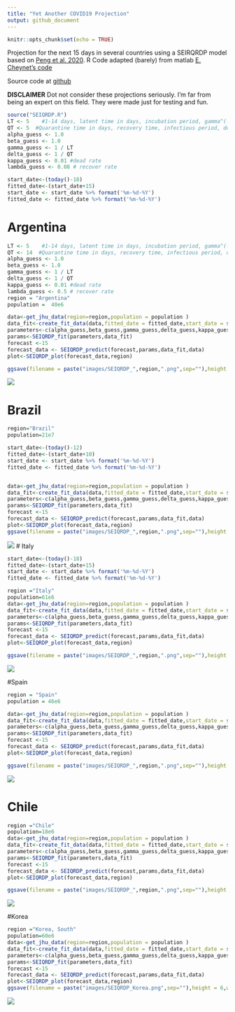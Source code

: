 ```yaml
---
title: "Yet Another COVID19 Projection"
output: github_document 
---
```


```r
knitr::opts_chunk$set(echo = TRUE)

```



Projection for the next 15 days in several countries using a SEIRQRDP model based on [Peng et al. 2020](https://arxiv.org/pdf/2002.06563.pdf).
R Code adapted (barely) from matlab [E. Cheynet's code](https://la.mathworks.com/matlabcentral/fileexchange/74545-generalized-seir-epidemic-model-fitting-and-computation)

Source code at [github]()

**DISCLAIMER** Dot not consider these projections seriously. I'm far from being an expert on this field. They were made just for testing and fun. 

```r
source("SEIQRDP.R")
LT <- 5    #1-14 days, latent time in days, incubation period, gamma^(-1)   
QT <- 5  #Quarantine time in days, recovery time, infectious period, delta^(-1)
alpha_guess <- 1.0
beta_guess <- 1.0
gamma_guess <- 1 / LT
delta_guess <- 1 / QT
kappa_guess <- 0.01 #dead rate
lambda_guess <- 0.08 # recover rate

start_date<-(today()-18) 
fitted_date<-(start_date+15) 
start_date <- start_date %>% format('%m-%d-%Y')
fitted_date <- fitted_date %>% format('%m-%d-%Y')
```

# Argentina
```r
LT <- 5    #1-14 days, latent time in days, incubation period, gamma^(-1)   
QT <- 14  #Quarantine time in days, recovery time, infectious period, delta^(-1)
alpha_guess <- 1.0
beta_guess <- 1.0
gamma_guess <- 1 / LT
delta_guess <- 1 / QT
kappa_guess <- 0.01 #dead rate
lambda_guess <- 0.5 # recover rate
region = "Argentina"
population =  40e6

data<-get_jhu_data(region=region,population = population )
data_fit<-create_fit_data(data,fitted_date = fitted_date,start_date = start_date)
parameters<-c(alpha_guess,beta_guess,gamma_guess,delta_guess,kappa_guess,lambda_guess)
params<-SEIQRDP_fit(parameters,data_fit)
forecast <-15
forecast_data <- SEIQRDP_predict(forecast,params,data_fit,data)
plot<-SEIQRDP_plot(forecast_data,region)

ggsave(filename = paste("images/SEIQRDP_",region,".png",sep=""),height = 6,width = 6,plot = plot)

```

![](./images/SEIQRDP_Argentina.png)

# Brazil
```r
region="Brazil"
population=21e7

start_date<-(today()-12) 
fitted_date<-(start_date+10) 
start_date <- start_date %>% format('%m-%d-%Y')
fitted_date <- fitted_date %>% format('%m-%d-%Y')


data<-get_jhu_data(region=region,population = population )
data_fit<-create_fit_data(data,fitted_date = fitted_date,start_date = start_date)
parameters<-c(alpha_guess,beta_guess,gamma_guess,delta_guess,kappa_guess,lambda_guess)
params<-SEIQRDP_fit(parameters,data_fit)
forecast <-15
forecast_data <- SEIQRDP_predict(forecast,params,data_fit,data)
plot<-SEIQRDP_plot(forecast_data,region)
ggsave(filename = paste("images/SEIQRDP_",region,".png",sep=""),height = 6,width = 6,plot = plot)

```
![](./images/SEIQRDP_Brazil.png)
# Italy

```r

start_date<-(today()-18) 
fitted_date<-(start_date+15) 
start_date <- start_date %>% format('%m-%d-%Y')
fitted_date <- fitted_date %>% format('%m-%d-%Y')

region ="Italy"
population=61e6
data<-get_jhu_data(region=region,population = population )
data_fit<-create_fit_data(data,fitted_date = fitted_date,start_date = start_date)
parameters<-c(alpha_guess,beta_guess,gamma_guess,delta_guess,kappa_guess,lambda_guess)
params<-SEIQRDP_fit(parameters,data_fit)
forecast <-15
forecast_data <- SEIQRDP_predict(forecast,params,data_fit,data)
plot<-SEIQRDP_plot(forecast_data,region)

ggsave(filename = paste("images/SEIQRDP_",region,".png",sep=""),height = 6,width = 6,plot = plot)
```
![](./images/SEIQRDP_Italy.png)


#Spain
```r


region = "Spain"
population = 46e6

data<-get_jhu_data(region=region,population = population )
data_fit<-create_fit_data(data,fitted_date = fitted_date,start_date = start_date)
parameters<-c(alpha_guess,beta_guess,gamma_guess,delta_guess,kappa_guess,lambda_guess)
params<-SEIQRDP_fit(parameters,data_fit)
forecast <-15
forecast_data <- SEIQRDP_predict(forecast,params,data_fit,data)
plot<-SEIQRDP_plot(forecast_data,region)

ggsave(filename = paste("images/SEIQRDP_",region,".png",sep=""),height = 6,width = 6,plot = plot)
```
![](./images/SEIQRDP_Spain.png)

# Chile
```r
region ="Chile"
population=18e6
data<-get_jhu_data(region=region,population = population )
data_fit<-create_fit_data(data,fitted_date = fitted_date,start_date = start_date)
parameters<-c(alpha_guess,beta_guess,gamma_guess,delta_guess,kappa_guess,lambda_guess)
params<-SEIQRDP_fit(parameters,data_fit)
forecast <-15
forecast_data <- SEIQRDP_predict(forecast,params,data_fit,data)
plot<-SEIQRDP_plot(forecast_data,region)

ggsave(filename = paste("images/SEIQRDP_",region,".png",sep=""),height = 6,width = 6,plot = plot)
```
![](./images/SEIQRDP_Chile.png)


#Korea

```r
region ="Korea, South"
population=60e6
data<-get_jhu_data(region=region,population = population )
data_fit<-create_fit_data(data,fitted_date = fitted_date,start_date = start_date)
parameters<-c(alpha_guess,beta_guess,gamma_guess,delta_guess,kappa_guess,lambda_guess)
params<-SEIQRDP_fit(parameters,data_fit)
forecast <-15
forecast_data <- SEIQRDP_predict(forecast,params,data_fit,data)
plot<-SEIQRDP_plot(forecast_data,region)
ggsave(filename = paste("images/SEIQRDP_Korea.png",sep=""),height = 6,width = 6,plot = plot)
```
![](./images/SEIQRDP_Korea.png)


